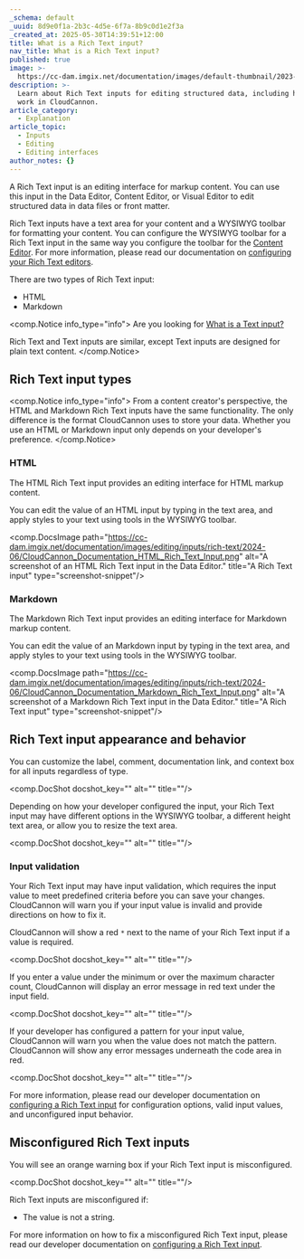 ```yaml
---
_schema: default
_uuid: 8d9e0f1a-2b3c-4d5e-6f7a-8b9c0d1e2f3a
_created_at: 2025-05-30T14:39:51+12:00
title: What is a Rich Text input?
nav_title: What is a Rich Text input?
published: true
image: >-
  https://cc-dam.imgix.net/documentation/images/default-thumbnail/2023-Q4/CloudCannon-Documentation-Thumbnail.png
description: >-
  Learn about Rich Text inputs for editing structured data, including how they
  work in CloudCannon.
article_category:
  - Explanation
article_topic:
  - Inputs
  - Editing
  - Editing interfaces
author_notes: {}
---
```

A Rich Text input is an editing interface for markup content. You can use this input in the Data Editor, Content Editor, or Visual Editor to edit structured data in data files or front matter.

Rich Text inputs have a text area for your content and a WYSIWYG toolbar for formatting your content. You can configure the WYSIWYG toolbar for a Rich Text input in the same way you configure the toolbar for the [Content Editor](/documentation/articles/the-content-editor/). For more information, please read our documentation on [configuring your Rich Text editors](/documentation/articles/configure-your-rich-text-editors/).

There are two types of Rich Text input:

* HTML
* Markdown

<comp.Notice info_type="info">
  Are you looking for [What is a Text input?](/documentation/articles/what-is-a-text-input/)

  Rich Text and Text inputs are similar, except Text inputs are designed for plain text content.
</comp.Notice>

## Rich Text input types

<comp.Notice info_type="info">
  From a content creator's perspective, the HTML and Markdown Rich Text inputs have the same functionality. The only difference is the format CloudCannon uses to store your data. Whether you use an HTML or Markdown input only depends on your developer's preference.
</comp.Notice>

### HTML

The HTML Rich Text input provides an editing interface for HTML markup content.

You can edit the value of an HTML input by typing in the text area, and apply styles to your text using tools in the WYSIWYG toolbar.

<comp.DocsImage path="https://cc-dam.imgix.net/documentation/images/editing/inputs/rich-text/2024-06/CloudCannon_Documentation_HTML_Rich_Text_Input.png" alt="A screenshot of an HTML Rich Text input in the Data Editor." title="A Rich Text input" type="screenshot-snippet"/>

### Markdown

The Markdown Rich Text input provides an editing interface for Markdown markup content.

You can edit the value of an Markdown input by typing in the text area, and apply styles to your text using tools in the WYSIWYG toolbar.

<comp.DocsImage path="https://cc-dam.imgix.net/documentation/images/editing/inputs/rich-text/2024-06/CloudCannon_Documentation_Markdown_Rich_Text_Input.png" alt="A screenshot of a Markdown Rich Text input in the Data Editor." title="A Rich Text input" type="screenshot-snippet"/>

## Rich Text input appearance and behavior

You can customize the label, comment, documentation link, and context box for all inputs regardless of type.

<comp.DocShot docshot_key="" alt="" title=""/>

Depending on how your developer configured the input, your Rich Text input may have different options in the WYSIWYG toolbar, a different height text area, or allow you to resize the text area.

<comp.DocShot docshot_key="" alt="" title=""/>

### Input validation

Your Rich Text input may have input validation, which requires the input value to meet predefined criteria before you can save your changes. CloudCannon will warn you if your input value is invalid and provide directions on how to fix it.

CloudCannon will show a red `*` next to the name of your Rich Text input if a value is required.

<comp.DocShot docshot_key="" alt="" title=""/>

If you enter a value under the minimum or over the maximum character count, CloudCannon will display an error message in red text under the input field.

<comp.DocShot docshot_key="" alt="" title=""/>

If your developer has configured a pattern for your input value, CloudCannon will warn you when the value does not match the pattern. CloudCannon will show any error messages underneath the code area in red.

<comp.DocShot docshot_key="" alt="" title=""/>

For more information, please read our developer documentation on [configuring a Rich Text input](/documentation/articles/configure-a-rich-text-input/) for configuration options, valid input values, and unconfigured input behavior.

## Misconfigured Rich Text inputs

You will see an orange warning box if your Rich Text input is misconfigured.

<comp.DocShot docshot_key="" alt="" title=""/>

Rich Text inputs are misconfigured if:

* The value is not a string.

For more information on how to fix a misconfigured Rich Text input, please read our developer documentation on [configuring a Rich Text input](/documentation/articles/configure-a-rich-text-input/).